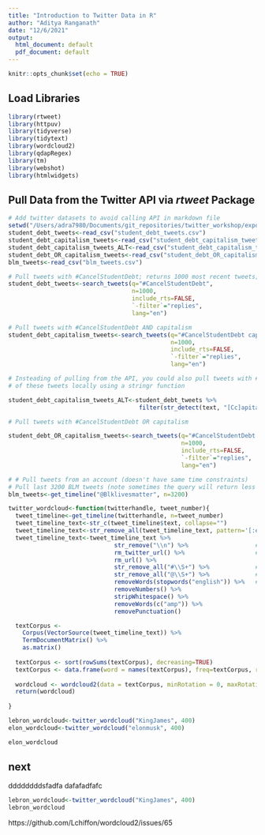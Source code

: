 ```yaml
---
title: "Introduction to Twitter Data in R"
author: "Aditya Ranganath"
date: "12/6/2021"
output:
  html_document: default
  pdf_document: default
---
```


```r
knitr::opts_chunk$set(echo = TRUE)
```

## Load Libraries

```r
library(rtweet)
library(httpuv)
library(tidyverse)
library(tidytext)
library(wordcloud2)
library(qdapRegex)
library(tm)
library(webshot)
library(htmlwidgets)
```

## Pull Data from the Twitter API via *rtweet* Package

```r
# Add twitter datasets to avoid calling API in markdown file
setwd("/Users/adra7980/Documents/git_repositories/twitter_workshop/exported_data")
student_debt_tweets<-read_csv("student_debt_tweets.csv")
student_debt_capitalism_tweets<-read_csv("student_debt_capitalism_tweets.csv")
student_debt_capitalism_tweets_ALT<-read_csv("student_debt_capitalism_tweets_ALT.csv")
student_debt_OR_capitalism_tweets<-read_csv("student_debt_OR_capitalism_tweets.csv")
blm_tweets<-read_csv("blm_tweets.csv")
```


```r
# Pull tweets with #CancelStudentDebt; returns 1000 most recent tweets; time by GMT
student_debt_tweets<-search_tweets(q="#CancelStudentDebt", 
                                   n=1000,
                                   include_rts=FALSE,
                                   `-filter`="replies",
                                   lang="en")
```

```r
# Pull tweets with #CancelStudentDebt AND capitalism
student_debt_capitalism_tweets<-search_tweets(q="#CancelStudentDebt capitalism", 
                                              n=1000,
                                              include_rts=FALSE,
                                              `-filter`="replies",
                                              lang="en")
```

```r
# Insteading of pulling from the API, you could also pull tweets with #CancelStudentDebt, and then query the text
# of these tweets locally using a stringr function

student_debt_capitalism_tweets_ALT<-student_debt_tweets %>% 
                                     filter(str_detect(text, "[Cc]apitalism"))
```


```r
# Pull tweets with #CancelStudentDebt OR capitalism

student_debt_OR_capitalism_tweets<-search_tweets(q="#CancelStudentDebt OR capitalism", 
                                                 n=1000,
                                                 include_rts=FALSE,
                                                 `-filter`="replies",
                                                 lang="en")
```


```r
# # Pull tweets from an account (doesn't have same time constraints)
# Pull last 3200 BLM tweets (note sometimes the query will return less than 3200 due to deletions)
blm_tweets<-get_timeline("@Blklivesmatter", n=3200)
```




```r
twitter_wordcloud<-function(twitterhandle, tweet_number){
  tweet_timeline<-get_timeline(twitterhandle, n=tweet_number)
  tweet_timeline_text<-str_c(tweet_timeline$text, collapse="")
  tweet_timeline_text<-str_remove_all(tweet_timeline_text, pattern='[:emoji:]')
  tweet_timeline_text<-tweet_timeline_text %>%
                              str_remove("\\n") %>%                   # remove linebreaks
                              rm_twitter_url() %>%                    # Remove URLS
                              rm_url() %>%
                              str_remove_all("#\\S+") %>%             # Remove any hashtags
                              str_remove_all("@\\S+") %>%             # Remove any @ mentions
                              removeWords(stopwords("english")) %>%   # Remove common words (a, the, it etc.)
                              removeNumbers() %>%
                              stripWhitespace() %>%
                              removeWords(c("amp")) %>% 
                              removePunctuation()

  textCorpus <- 
    Corpus(VectorSource(tweet_timeline_text)) %>%
    TermDocumentMatrix() %>%
    as.matrix()
  
  textCorpus <- sort(rowSums(textCorpus), decreasing=TRUE)
  textCorpus <- data.frame(word = names(textCorpus), freq=textCorpus, row.names = NULL)
  
  wordcloud <- wordcloud2(data = textCorpus, minRotation = 0, maxRotation = 0, ellipticity = 0.2)
  return(wordcloud)
  
}

```



```r
lebron_wordcloud<-twitter_wordcloud("KingJames", 400)
elon_wordcloud<-twitter_wordcloud("elonmusk", 400)
```


```r
elon_wordcloud
```

## next


ddddddddsfadfa
dafafadfafc

```r
lebron_wordcloud<-twitter_wordcloud("KingJames", 400)
lebron_wordcloud
```

https://github.com/Lchiffon/wordcloud2/issues/65




